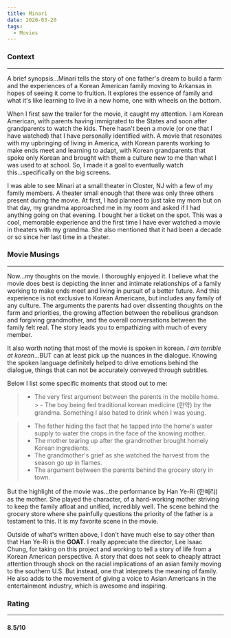 ```yaml
---
title: Minari
date: 2020-03-20
tags:
  - Movies
---
```



<S3ImageDiv bucket="minari" name="minari-banner.png" />

### Context

---

A brief synopsis...Minari tells the story of one father's dream to build a farm and the experiences
of a Korean American family moving to Arkansas in hopes of seeing it come to fruition. It explores
the essence of family and what it's like learning to live in a new home, one with wheels on the
bottom.

When I first saw the trailer for the movie, it caught my attention. I am Korean American, with 
parents having immigrated to the States and soon after grandparents to watch the kids. There
hasn't been a movie (or one that I have watched) that I have personally identified with. A movie
that resonates with my upbringing of living in America, with Korean parents working to make ends
meet and learning to adapt, with Korean grandparents that spoke only Korean and brought with them a
culture new to me than what I was used to at school. So, I made it a goal to eventually watch
this...specifically on the big screens.

I was able to see Minari at a small theater in Closter, NJ with a few of my family members. A
theater small enough that there was only three others present during the movie. At first, I had
planned to just take my mom but on that day, my grandma approached me in my room and asked if I had
anything going on that evening. I bought her a ticket on the spot. This was a cool, memorable
experience and the first time I have ever watched a movie in theaters with my grandma. She also
mentioned that it had been a decade or so since her last time in a theater.

### Movie Musings

---

Now...my thoughts on the movie. I thoroughly enjoyed it. I believe what the movie does best is
depicting the inner and intimate relationships of a family working to make ends meet and living in
pursuit of a better future. And this experience is not exclusive to Korean Americans, but includes
any family of any culture. The arguments the parents had over dissenting thoughts on the farm and
priorities, the growing affection between the rebellious grandson and forgiving grandmother, and the
overall conversations between the family felt real. The story leads you to empathizing with much of
every member.

<S3ImageDiv bucket="minari" name="family.jpg" />

It also worth noting that most of the movie is spoken in korean. _I am terrible at korean_...BUT can
at least pick up the nuances in the dialogue. Knowing the spoken language definitely helped to drive
emotions behind the dialogue, things that can not be accurately conveyed through subtitles.

Below I list some specific moments that stood out to me:

> - The very first argument between the parents in the mobile home. > - The boy being fed
traditional korean medicine (한약) by the grandma. Something I also hated to drink when I was young.

<S3ImageDiv bucket="minari" name="hanyak.jpg" />

> - The father hiding the fact that he tapped into the home's water supply to water the crops in the
face of the knowing mother. 
> - The mother tearing up after the grandmother brought homely Korean
ingredients. 
> - The grandmother's grief as she watched the harvest from the season go up in flames.
> - The argument between the parents behind the grocery story in town.

But the highlight of the movie was...the performance by Han Ye-Ri (한예리) as the mother. She played
the character, of a hard-working mother striving to keep the family afloat and unified, incredibly
well. The scene behind the grocery store where she painfully questions the priority of the father is
a testament to this. It is my favorite scene in the movie.

<S3ImageDiv bucket="minari" name="hanyeri.jpg" />

Outside of what's written above, I don't have much else to say other than that Han Ye-Ri is the
**GOAT**. I really appreciate the director, Lee Isaac Chung, for taking on this project and working
to tell a story of life from a Korean American perspective. A story that does not seek to cheaply
attract attention through shock on the racial implications of an asian family moving to the southern
U.S. But instead, one that interprets the meaning of family. He also adds to the movement of giving
a voice to Asian Americans in the entertainment industry, which is awesome and inspiring.

### Rating

---

#### 8.5/10
